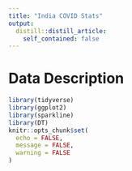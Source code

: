 ```yaml
---
title: "India COVID Stats"
output:
  distill::distill_article:
    self_contained: false
---
```



# Data Description

```r
library(tidyverse)
library(ggplot2)
library(sparkline)
library(DT)
knitr::opts_chunk$set(
  echo = FALSE,
  message = FALSE,
  warning = FALSE
)
```

